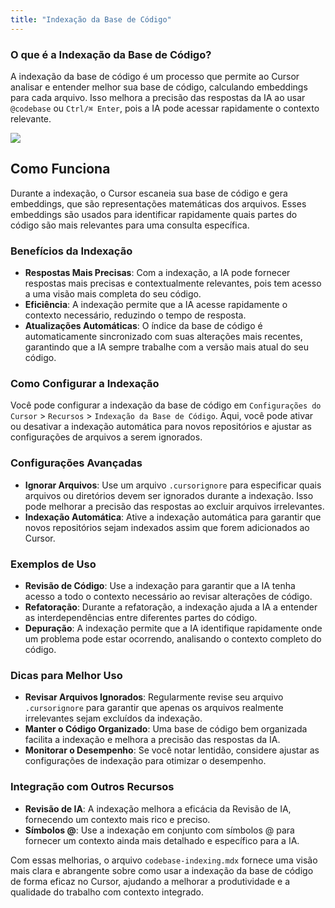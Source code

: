 ```yaml
---
title: "Indexação da Base de Código"
---
```


### O que é a Indexação da Base de Código?

A indexação da base de código é um processo que permite ao Cursor analisar e entender melhor sua base de código, calculando embeddings para cada arquivo. Isso melhora a precisão das respostas da IA ao usar `@codebase` ou `Ctrl/⌘ Enter`, pois a IA pode acessar rapidamente o contexto relevante.

<Frame>
  <img src="/images/chat/codebase-indexing.png" />
</Frame>

## Como Funciona

Durante a indexação, o Cursor escaneia sua base de código e gera embeddings, que são representações matemáticas dos arquivos. Esses embeddings são usados para identificar rapidamente quais partes do código são mais relevantes para uma consulta específica.

### Benefícios da Indexação

- **Respostas Mais Precisas**: Com a indexação, a IA pode fornecer respostas mais precisas e contextualmente relevantes, pois tem acesso a uma visão mais completa do seu código.
- **Eficiência**: A indexação permite que a IA acesse rapidamente o contexto necessário, reduzindo o tempo de resposta.
- **Atualizações Automáticas**: O índice da base de código é automaticamente sincronizado com suas alterações mais recentes, garantindo que a IA sempre trabalhe com a versão mais atual do seu código.

### Como Configurar a Indexação

Você pode configurar a indexação da base de código em `Configurações do Cursor` > `Recursos` > `Indexação da Base de Código`. Aqui, você pode ativar ou desativar a indexação automática para novos repositórios e ajustar as configurações de arquivos a serem ignorados.

### Configurações Avançadas

- **Ignorar Arquivos**: Use um arquivo `.cursorignore` para especificar quais arquivos ou diretórios devem ser ignorados durante a indexação. Isso pode melhorar a precisão das respostas ao excluir arquivos irrelevantes.
- **Indexação Automática**: Ative a indexação automática para garantir que novos repositórios sejam indexados assim que forem adicionados ao Cursor.

### Exemplos de Uso

- **Revisão de Código**: Use a indexação para garantir que a IA tenha acesso a todo o contexto necessário ao revisar alterações de código.
- **Refatoração**: Durante a refatoração, a indexação ajuda a IA a entender as interdependências entre diferentes partes do código.
- **Depuração**: A indexação permite que a IA identifique rapidamente onde um problema pode estar ocorrendo, analisando o contexto completo do código.

### Dicas para Melhor Uso

- **Revisar Arquivos Ignorados**: Regularmente revise seu arquivo `.cursorignore` para garantir que apenas os arquivos realmente irrelevantes sejam excluídos da indexação.
- **Manter o Código Organizado**: Uma base de código bem organizada facilita a indexação e melhora a precisão das respostas da IA.
- **Monitorar o Desempenho**: Se você notar lentidão, considere ajustar as configurações de indexação para otimizar o desempenho.

### Integração com Outros Recursos

- **Revisão de IA**: A indexação melhora a eficácia da Revisão de IA, fornecendo um contexto mais rico e preciso.
- **Símbolos @**: Use a indexação em conjunto com símbolos @ para fornecer um contexto ainda mais detalhado e específico para a IA.

Com essas melhorias, o arquivo `codebase-indexing.mdx` fornece uma visão mais clara e abrangente sobre como usar a indexação da base de código de forma eficaz no Cursor, ajudando a melhorar a produtividade e a qualidade do trabalho com contexto integrado.
